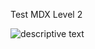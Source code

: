 
Test MDX Level 2

<Image
  src={socialImage}
  width={600}
  aspectRatio="16:9"
  alt="descriptive text"
/>
